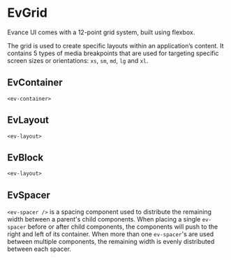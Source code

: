 
# EvGrid

Evance UI comes with a 12-point grid system, built using flexbox.

The grid is used to create specific layouts within an application’s content.
It contains 5 types of media breakpoints that are used for targeting specific
screen sizes or orientations: `xs`, `sm`, `md`, `lg` and `xl`.

## EvContainer
`<ev-container>`

## EvLayout
`<ev-layout>`

## EvBlock
`<ev-layout>`


## EvSpacer
`<ev-spacer />` is a spacing component used to distribute the remaining width  between a parent's child components.
When placing a single `ev-spacer` before or after child components, the components will push to the
right and left of its container. When more than one `ev-spacer`'s are used between multiple components,
the remaining width is evenly distributed between each spacer.


